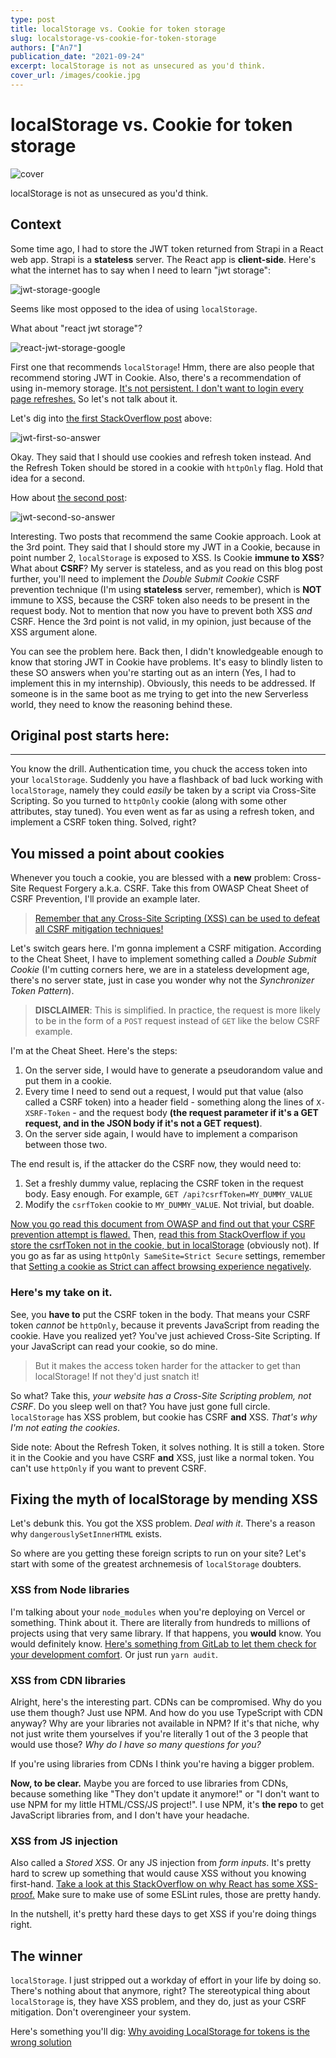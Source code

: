 ```yaml
---
type: post
title: localStorage vs. Cookie for token storage
slug: localstorage-vs-cookie-for-token-storage
authors: ["An7"]
publication_date: "2021-09-24"
excerpt: localStorage is not as unsecured as you'd think.
cover_url: /images/cookie.jpg
---
```


# localStorage vs. Cookie for token storage

![cover](/images/cookie.jpg)

localStorage is not as unsecured as you'd think.

## Context

Some time ago, I had to store the JWT token returned from Strapi in a React web
app. Strapi is a **stateless** server. The React app is **client-side**. Here's
what the internet has to say when I need to learn "jwt storage":

![jwt-storage-google](/images/jwt-storage-google.png)

Seems like most opposed to the idea of using `localStorage`.

What about "react jwt storage"?

![react-jwt-storage-google](/images/react-jwt-storage-google.png)

First one that recommends `localStorage`! Hmm, there are also people that
recommend storing JWT in Cookie. Also, there's a recommendation of using
in-memory storage. [It's not persistent. I don't want to login every page
refreshes.][8] So let's not talk about it.

Let's dig into [the first StackOverflow post][9] above:

![jwt-first-so-answer](/images/jwt-first-so-answer.png)

Okay. They said that I should use cookies and refresh token instead. And the
Refresh Token should be stored in a cookie with `httpOnly` flag. Hold that idea
for a second.

How about [the second post][10]:

![jwt-second-so-answer](/images/jwt-second-so-answer.png)

Interesting. Two posts that recommend the same Cookie approach. Look at the 3rd
point. They said that I should store my JWT in a Cookie, because in point number
2, `localStorage` is exposed to XSS. Is Cookie **immune to XSS**? What about
**CSRF**? My server is stateless, and as you read on this blog post further,
you'll need to implement the _Double Submit Cookie_ CSRF prevention technique
(I'm using **stateless** server, remember), which is **NOT** immune to XSS,
because the CSRF token also needs to be present in the request body. Not to
mention that now you have to prevent both XSS _and_ CSRF. Hence the 3rd point is
not valid, in my opinion, just because of the XSS argument alone.

You can see the problem here. Back then, I didn't knowledgeable enough to know
that storing JWT in Cookie have problems. It's easy to blindly listen to these
SO answers when you're starting out as an intern (Yes, I had to implement this
in my internship). Obviously, this needs to be addressed. If someone is in the
same boot as me trying to get into the new Serverless world, they need to know
the reasoning behind these.

## Original post starts here:

---

You know the drill. Authentication time, you chuck the access token into your
`localStorage`. Suddenly you have a flashback of bad luck working with
`localStorage`, namely they could _easily_ be taken by a script via Cross-Site
Scripting. So you turned to `httpOnly` cookie (along with some other attributes,
stay tuned). You even went as far as using a refresh token, and implement a CSRF
token thing. Solved, right?

## You missed a point about cookies

Whenever you touch a cookie, you are blessed with a **new** problem: Cross-Site
Request Forgery a.k.a. CSRF. Take this from OWASP Cheat Sheet of CSRF
Prevention, I'll provide an example later.

> [Remember that any Cross-Site Scripting (XSS) can be used to defeat all CSRF mitigation techniques!][1]

Let's switch gears here. I'm gonna implement a CSRF mitigation. According to the
Cheat Sheet, I have to implement something called a _Double Submit Cookie_ (I'm
cutting corners here, we are in a stateless development age, there's no server
state, just in case you wonder why not the _Synchronizer Token Pattern_).

> **DISCLAIMER**: This is simplified. In practice, the request is more likely to
> be in the form of a `POST` request instead of `GET` like the below CSRF example.

I'm at the Cheat Sheet. Here's the steps:

1. On the server side, I would have to generate a pseudorandom value and put
   them in a cookie.
2. Every time I need to send out a request, I would put that value (also called
   a CSRF token) into a header field - something along the lines of
   `X-XSRF-Token` - and the request body **(the request parameter if it's a GET
   request, and in the JSON body if it's not a GET request)**.
3. On the server side again, I would have to implement a comparison between
   those two.

The end result is, if the attacker do the CSRF now, they would need to:

1. Set a freshly dummy value, replacing the CSRF token in the request body. Easy
   enough. For example, `GET /api?csrfToken=MY_DUMMY_VALUE`
2. Modify the `csrfToken` cookie to `MY_DUMMY_VALUE`. Not trivial, but doable.

[Now you go read this document from OWASP and find out that your CSRF prevention
attempt is flawed.][2] Then, [read this from StackOverflow if you store the
csrfToken not in the cookie, but in localStorage][3] (obviously not). If you go
as far as using `httpOnly SameSite=Strict Secure` settings, remember that
[Setting a cookie as Strict can affect browsing experience negatively][4].

### Here's my take on it.

See, you **have to** put the CSRF token in the body. That means your CSRF token
_cannot_ be `httpOnly`, because it prevents JavaScript from reading the cookie.
Have you realized yet? You've just achieved Cross-Site Scripting. If your
JavaScript can read your cookie, so do mine.

> But it makes the access token harder for the attacker to get than
> localStorage! If not they'd just snatch it!

So what? Take this, _your website has a Cross-Site Scripting problem, not CSRF_.
Do you sleep well on that? You have just gone full circle. `localStorage` has
XSS problem, but cookie has CSRF **and** XSS. _That's why I'm not eating the
cookies_.

Side note: About the Refresh Token, it solves nothing. It is still a token.
Store it in the Cookie and you have CSRF **and** XSS, just like a normal token.
You can't use `httpOnly` if you want to prevent CSRF.

## Fixing the myth of localStorage by mending XSS

Let's debunk this. You got the XSS problem. _Deal with it_. There's a reason why
`dangerouslySetInnerHTML` exists.

So where are you getting these foreign scripts to run on your site? Let's start
with some of the greatest archnemesis of `localStorage` doubters.

### XSS from Node libraries

I'm talking about your `node_modules` when you're deploying on Vercel or
something. Think about it. There are literally from hundreds to millions of
projects using that very same library. If that happens, you **would** know. You
would definitely know.
[Here's something from GitLab to let them check for your development comfort][5].
Or just run `yarn audit`.

### XSS from CDN libraries

Alright, here's the interesting part. CDNs can be compromised. Why do you use
them though? Just use NPM. And how do you use TypeScript with CDN anyway? Why
are your libraries not available in NPM? If it's that niche, why not just write
them yourselves if you're literally 1 out of the 3 people that would use those?
_Why do I have so many questions for you?_

If you're using libraries from CDNs I think you're having a bigger problem.

**Now, to be clear.** Maybe you are forced to use libraries from CDNs, because
something like "They don't update it anymore!" or "I don't want to use NPM for
my little HTML/CSS/JS project!". I use NPM, it's **the repo** to get JavaScript
libraries from, and I don't have your headache.

### XSS from JS injection

Also called a _Stored XSS_. Or any JS injection from _form inputs_. It's pretty
hard to screw up something that would cause XSS without you knowing first-hand.
[Take a look at this StackOverflow on why React has some XSS-proof.][6] Make
sure to make use of some ESLint rules, those are pretty handy.

In the nutshell, it's pretty hard these days to get XSS if you're doing things
right.

## The winner

`localStorage`. I just stripped out a workday of effort in your life by doing
so. There's nothing about that anymore, right? The stereotypical thing about
`localStorage` is, they have XSS problem, and they do, just as your CSRF
mitigation. Don't overengineer your system.

Here's something you'll dig:
[Why avoiding LocalStorage for tokens is the wrong solution][7]

[1]: https://cheatsheetseries.owasp.org/cheatsheets/Cross-Site_Request_Forgery_Prevention_Cheat_Sheet.html
[2]: https://owasp.org/www-pdf-archive/David_Johansson-Double_Defeat_of_Double-Submit_Cookie.pdf
[3]: https://stackoverflow.com/a/37169633
[4]: https://www.netsparker.com/blog/web-security/same-site-cookie-attribute-prevent-cross-site-request-forgery
[5]: https://docs.gitlab.com/ee/user/application_security/dependency_scanning
[6]: https://stackoverflow.com/q/33644499
[7]: https://pragmaticwebsecurity.com/articles/oauthoidc/localstorage-xss.html
[8]: https://auth0.com/docs/secure/security-guidance/data-security/token-storage#browser-in-memory-scenarios
[9]: https://stackoverflow.com/questions/39176237/how-do-i-store-jwt-and-send-them-with-every-request-using-react
[10]: https://stackoverflow.com/questions/69294536/where-to-store-jwt-token-in-react-client-side-in-secure-way
